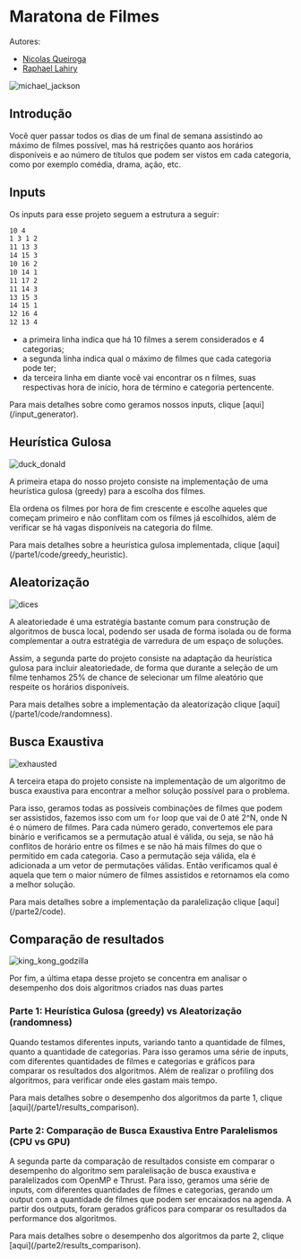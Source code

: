 
# Maratona de Filmes

Autores:
- [Nicolas Queiroga](https://github.com/NicolasQueiroga)
- [Raphael Lahiry](https://github.com/Lahiry)

![michael_jackson](michael_jackson_popcorn.gif)
 
## Introdução

Você quer passar todos os dias de um final de semana assistindo ao máximo de filmes possível, mas há restrições quanto aos horários disponíveis e ao número de títulos que podem ser vistos em cada categoria, como por exemplo comédia, drama, ação, etc.

## Inputs

Os inputs para esse projeto seguem a estrutura a seguir: 

```txt
10 4
1 3 1 2 
11 13 3
14 15 3
10 16 2
10 14 1
11 17 2
11 14 3
13 15 3
14 15 1
12 16 4
12 13 4
```

- a primeira linha indica que há 10 filmes a serem considerados e 4 categorias;
- a segunda linha indica qual o máximo de filmes que cada categoria pode ter;
- da terceira linha em diante você vai encontrar os n filmes, suas respectivas hora de início, hora de término e categoria pertencente.

<Callout emoji="📚" title="Referências">
    Para mais detalhes sobre como geramos nossos inputs, clique [aqui](/input_generator).
</Callout>

## Heurística Gulosa

![duck_donald](duck_donald_money.gif)

A primeira etapa do nosso projeto consiste na implementação de uma heurística gulosa (greedy) para a escolha dos filmes.

Ela ordena os filmes por hora de fim crescente e escolhe aqueles que começam primeiro e não conflitam com os filmes já escolhidos, além de verificar se há vagas disponíveis na categoria do filme.

<Callout emoji="📚" title="Referências">
Para mais detalhes sobre a heurística gulosa implementada, clique [aqui](/parte1/code/greedy_heuristic).
</Callout>

## Aleatorização

![dices](dices.gif)

A aleatoriedade é uma estratégia bastante comum para construção de algoritmos de busca local, podendo ser usada de forma isolada ou de forma complementar a outra estratégia de varredura de um espaço de soluções.

Assim, a segunda parte do projeto consiste na adaptação da heurística gulosa para incluir aleatoriedade, de forma que durante a seleção de um filme tenhamos 25% de chance de selecionar um filme aleatório que respeite os horários disponíveis.

<Callout emoji="📚" title="Referências">
Para mais detalhes sobre a implementação da aleatorização clique [aqui](/parte1/code/randomness).
</Callout>

## Busca Exaustiva

![exhausted](back_jlack.gif)

A terceira etapa do projeto consiste na implementação de um algoritmo de busca exaustiva para encontrar a melhor solução possível para o problema.

Para isso, geramos todas as possíveis combinações de filmes que podem ser assistidos, fazemos isso com um `for` loop que vai de 0 até 2^N, onde N é o número de filmes. Para cada número gerado, convertemos ele para binário e verificamos se a permutação atual é válida, ou seja, se não há conflitos de horário entre os filmes e se não há mais filmes do que o permitido em cada categoria. Caso a permutação seja válida, ela é adicionada a um vetor de permutações válidas. Então verificamos qual é aquela que tem o maior número de filmes assistidos e retornamos ela como a melhor solução.

<Callout emoji="📚" title="Referências">
Para mais detalhes sobre a implementação da paralelização clique [aqui](/parte2/code).
</Callout>

## Comparação de resultados

![king_kong_godzilla](godzilla-kong.gif)

Por fim, a última etapa desse projeto se concentra em analisar o desempenho dos dois algoritmos criados nas duas partes

### Parte 1: Heurística Gulosa (greedy) vs Aleatorização (randomness)
Quando testamos diferentes inputs, variando tanto a quantidade de filmes, quanto a quantidade de categorias. Para isso geramos uma série de inputs, com diferentes quantidades de filmes e categorias e gráficos para comparar os resultados dos algoritmos. Além de realizar o profiling dos algoritmos, para verificar onde eles gastam mais tempo.

<Callout emoji="📚" title="Referências">
Para mais detalhes sobre o desempenho dos algoritmos da parte 1, clique [aqui](/parte1/results_comparison).
</Callout>

### Parte 2: Comparação de Busca Exaustiva Entre Paralelismos (CPU vs GPU)
A segunda parte da comparação de resultados consiste em comparar o desempenho do algoritmo sem paralelisação de busca exaustiva e paralelizados com OpenMP e Thrust. Para isso, geramos uma série de inputs, com diferentes quantidades de filmes e categorias, gerando um output com a quantidade de filmes que podem ser encaixados na agenda. A partir dos outputs, foram gerados gráficos para comparar os resultados da performance dos algoritmos.

<Callout emoji="📚" title="Referências">
Para mais detalhes sobre o desempenho dos algoritmos da parte 2, clique [aqui](/parte2/results_comparison).
</Callout>
